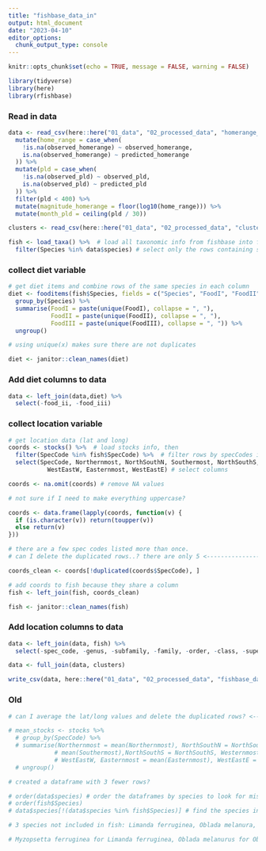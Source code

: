 ```yaml
---
title: "fishbase_data_in"
output: html_document
date: "2023-04-10"
editor_options: 
  chunk_output_type: console
---
```


```r
knitr::opts_chunk$set(echo = TRUE, message = FALSE, warning = FALSE)

library(tidyverse)
library(here)
library(rfishbase)
```

### Read in data

```r
data <- read_csv(here::here("01_data", "02_processed_data", "homerange_pld.csv")) %>%
  mutate(home_range = case_when(
    !is.na(observed_homerange) ~ observed_homerange,
    is.na(observed_homerange) ~ predicted_homerange
  )) %>%
  mutate(pld = case_when(
    !is.na(observed_pld) ~ observed_pld,
    is.na(observed_pld) ~ predicted_pld
  )) %>%
  filter(pld < 400) %>%
  mutate(magnitude_homerange = floor(log10(home_range))) %>%
  mutate(month_pld = ceiling(pld / 30))
```

```r

clusters <- read_csv(here::here("01_data", "02_processed_data", "clusters.csv"))

```



```r
fish <- load_taxa() %>%  # load all taxonomic info from fishbase into fish, then
  filter(Species %in% data$species) # select only the rows containing species listed in data
```

### collect diet variable

```r
# get diet items and combine rows of the same species in each column
diet <- fooditems(fish$Species, fields = c("Species", "FoodI", "FoodII", "FoodIII")) %>% 
  group_by(Species) %>%
  summarise(FoodI = paste(unique(FoodI), collapse = ", "), 
            FoodII = paste(unique(FoodII), collapse = ", "), 
            FoodIII = paste(unique(FoodIII), collapse = ", ")) %>% 
  ungroup()

# using unique(x) makes sure there are not duplicates

diet <- janitor::clean_names(diet)
```

### Add diet columns to data

```r
data <- left_join(data,diet) %>% 
  select(-food_ii, -food_iii)
```

### collect location variable

```r
# get location data (lat and long)
coords <- stocks() %>%  # load stocks info, then
  filter(SpecCode %in% fish$SpecCode) %>%  # filter rows by specCodes in fish, then
  select(SpecCode, Northernmost, NorthSouthN, Southermost, NorthSouthS, Westernmost,
           WestEastW, Easternmost, WestEastE) # select columns

coords <- na.omit(coords) # remove NA values

# not sure if I need to make everything uppercase?

coords <- data.frame(lapply(coords, function(v) {
  if (is.character(v)) return(toupper(v))
  else return(v)
}))

# there are a few spec codes listed more than once. 
# can I delete the duplicated rows..? there are only 5 <-----------------------------------------------

coords_clean <- coords[!duplicated(coords$SpecCode), ]

# add coords to fish because they share a column
fish <- left_join(fish, coords_clean)

fish <- janitor::clean_names(fish)
```

### Add location columns to data

```r
data <- left_join(data, fish) %>% 
  select(-spec_code, -genus, -subfamily, -family, -order, -class, -super_class)

data <- full_join(data, clusters)

```

```r

write_csv(data, here::here("01_data", "02_processed_data", "fishbase_data.csv"))

```



### Old
```r
# can I average the lat/long values and delete the duplicated rows? <--------------- NO. bc this messes with the E/W delineation

# mean_stocks <- stocks %>% 
  # group_by(SpecCode) %>% 
  # summarise(Northernmost = mean(Northernmost), NorthSouthN = NorthSouthN, Southernmost =
             # mean(Southermost),NorthSouthS = NorthSouthS, Westernmost = mean(Westernmost), WestEastW =
             # WestEastW, Easternmost = mean(Easternmost), WestEastE = WestEastE) %>% 
  # ungroup()
```

```r
# created a dataframe with 3 fewer rows?

# order(data$species) # order the dataframes by species to look for missing species names
# order(fish$Species)
# data$species[!(data$species %in% fish$Species)] # find the species in data that are not included in fish

# 3 species not included in fish: Limanda ferruginea, Oblada melanura, Pennahia anea

# Myzopsetta ferruginea for Limanda ferruginea, Oblada melanurus for Oblada melanura, Pennahia aneas for Pennahia anea
```




